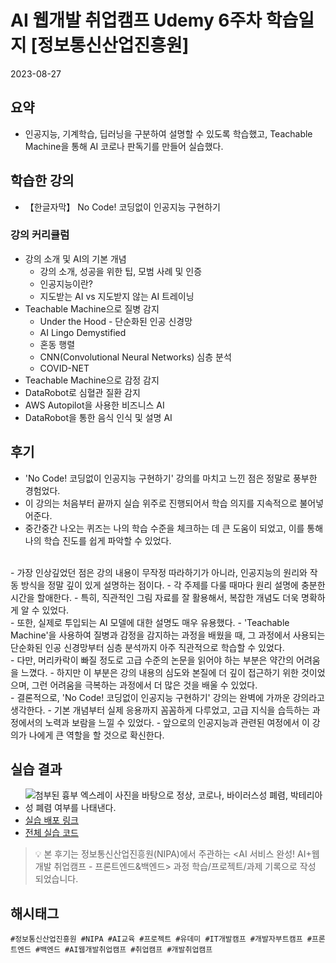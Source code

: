 
# AI 웹개발 취업캠프 Udemy 6주차 학습일지 [정보통신산업진흥원]
<time>2023-08-27</time>

## 요약
- 인공지능, 기계학습, 딥러닝을 구분하여 설명할 수 있도록 학습했고, Teachable Machine을 통해 AI 코로나 판독기를 만들어 실습했다.

## 학습한 강의
- 【한글자막】 No Code! 코딩없이 인공지능 구현하기
### 강의 커리큘럼
- 강의 소개 및 AI의 기본 개념
    - 강의 소개, 성공을 위한 팁, 모범 사례 및 인증
    - 인공지능이란?
    - 지도받는 AI vs 지도받지 않는 AI 트레이닝
- Teachable Machine으로 질병 감지
    - Under the Hood - 단순화된 인공 신경망
    - AI Lingo Demystified
    - 혼동 행렬
    - CNN(Convolutional Neural Networks) 심층 분석
    - COVID-NET
- Teachable Machine으로 감정 감지
- DataRobot로 심혈관 질환 감지
- AWS Autopilot을 사용한 비즈니스 AI
- DataRobot을 통한 음식 인식 및 설명 AI

## 후기
- 'No Code! 코딩없이 인공지능 구현하기' 강의를 마치고 느낀 점은 정말로 풍부한 경험었다.
- 이 강의는 처음부터 끝까지 실습 위주로 진행되어서 학습 의지를 지속적으로 불어넣어준다.
- 중간중간 나오는 퀴즈는 나의 학습 수준을 체크하는 데 큰 도움이 되었고, 이를 통해 나의 학습 진도를 쉽게 파악할 수 있었다.
<br />
- 가장 인상깊었던 점은 강의 내용이 무작정 따라하기가 아니라, 인공지능의 원리와 작동 방식을 정말 깊이 있게 설명하는 점이다.
- 각 주제를 다룰 때마다 원리 설명에 충분한 시간을 할애한다.
- 특히, 직관적인 그림 자료를 잘 활용해서, 복잡한 개념도 더욱 명확하게 알 수 있었다.
<br />
- 또한, 실제로 투입되는 AI 모델에 대한 설명도 매우 유용했다.
- 'Teachable Machine'을 사용하여 질병과 감정을 감지하는 과정을 배웠을 때, 그 과정에서 사용되는 단순화된 인공 신경망부터 심층 분석까지 아주 직관적으로 학습할 수 있었다.
<br />
- 다만, 머리카락이 빠질 정도로 고급 수준의 논문을 읽어야 하는 부분은 약간의 어려움을 느꼈다.
- 하지만 이 부분은 강의 내용의 심도와 본질에 더 깊이 접근하기 위한 것이었으며, 그런 어려움을 극복하는 과정에서 더 많은 것을 배울 수 있었다.
<br />
- 결론적으로, 'No Code! 코딩없이 인공지능 구현하기' 강의는 완벽에 가까운 강의라고 생각한다.
- 기본 개념부터 실제 응용까지 꼼꼼하게 다루었고, 고급 지식을 습득하는 과정에서의 노력과 보람을 느낄 수 있었다.
- 앞으로의 인공지능과 관련된 여정에서 이 강의가 나에게 큰 역할을 할 것으로 확신한다.

## 실습 결과
- <Image src={img1}
    alt="첨부된 흉부 엑스레이 사진을 바탕으로 정상, 코로나, 바이러스성 폐렴, 박테리아성 폐렴 여부를 나태낸다." />
- [실습 배포 링크](https://free-corona-test.netlify.app/)
- [전체 실습 코드](https://github.com/naruteride/tensorflow-practice-corona-checkup)

> 💡 본 후기는 정보통신산업진흥원(NIPA)에서 주관하는 \<AI 서비스 완성! AI+웹개발 취업캠프 - 프론트엔드&백엔드\> 과정 학습/프로젝트/과제 기록으로 작성 되었습니다.

## 해시태그
    #정보통신산업진흥원 #NIPA #AI교육 #프로젝트 #유데미 #IT개발캠프 #개발자부트캠프 #프론트엔드 #백엔드 #AI웹개발취업캠프 #취업캠프 #개발취업캠프 